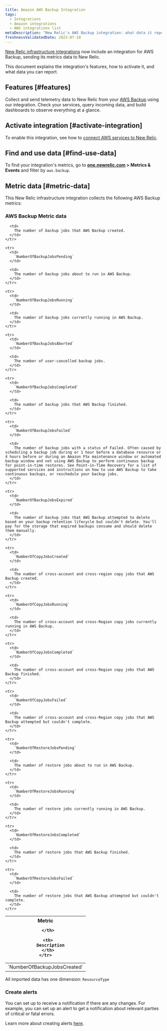 ```yaml
---
title: Amazon AWS Backup Integration
tags:
  - Integrations
  - Amazon integrations
  - AWS integrations list
metaDescription: "New Relic's AWS Backup integration: what data it reports and how to enable it."
freshnessValidatedDate: 2023-07-10
---
```


[New Relic infrastructure integrations](/docs/infrastructure/integrations-getting-started/getting-started/introduction-infrastructure-integrations) now include an integration for AWS Backup, sending its metrics data to New Relic.

This document explains the integration's features, how to activate it, and what data you can report.

## Features [#features]

Collect and send telemetry data to New Relic from your [AWS Backup](https://aws.amazon.com/backup/) using our integration. Check your services, query incoming data, and build dashboards to observe everything at a glance.

## Activate integration [#activate-integration]

To enable this integration, see how to [connect AWS services to New Relic](/docs/infrastructure/amazon-integrations/connect/aws-metric-stream-setup/).

## Find and use data [#find-use-data]

To find your integration's metrics, go to <DNT>**[one.newrelic.com](https://one.newrelic.com/all-capabilities) > Metrics & Events**</DNT> and filter by `aws.backup`.

## Metric data [#metric-data]

This New Relic infrastructure integration collects the following AWS Backup metrics:

### AWS Backup Metric data

<table>
  <thead>
    <tr>
      <th style={{ width: "200px" }}>
        Metric  

      </th>

      <th>
        Description
      </th>
    </tr>
  </thead>

  <tbody>
    <tr>
      <td>
        `NumberOfBackupJobsCreated`
      </td>

      <td>
        The number of backup jobs that AWS Backup created.
      </td>
    </tr>

    <tr>
      <td>
        `NumberOfBackupJobsPending`
      </td>

      <td>
        The number of backup jobs about to run in AWS Backup.
      </td>
    </tr>

    <tr>
      <td>
        `NumberOfBackupJobsRunning`
      </td>

      <td>
        The number of backup jobs currently running in AWS Backup.
      </td>
    </tr>

    <tr>
      <td>
        `NumberOfBackupJobsAborted`
      </td>

      <td>
        The number of user-cancelled backup jobs.
      </td>
    </tr>

    <tr>
      <td>
        `NumberOfBackupJobsCompleted`
      </td>

      <td>
        The number of backup jobs that AWS Backup finished.
      </td>
    </tr>

    <tr>
      <td>
        `NumberOfBackupJobsFailed`
      </td>

      <td>
        The number of backup jobs with a status of Failed. Often caused by scheduling a backup job during or 1 hour before a database resource or 4 hours before or during an Amazon FSx maintenance window or automated backup window and not using AWS Backup to perform continuous backup for point-in-time restores. See Point-in-Time Recovery for a list of supported services and instructions on how to use AWS Backup to take continuous backups, or reschedule your backup jobs.
      </td>
    </tr>

    <tr>
      <td>
        `NumberOfBackupJobsExpired`
      </td>

      <td>
        The number of backup jobs that AWS Backup attempted to delete based on your backup retention lifecycle but couldn't delete. You'll pay for the storage that expired backups consume and should delete them manually.
      </td>
    </tr>

    <tr>
      <td>
        `NumberOfCopyJobsCreated`
      </td>

      <td>
        The number of cross-account and cross-region copy jobs that AWS Backup created.
      </td>
    </tr>

    <tr>
      <td>
        `NumberOfCopyJobsRunning`
      </td>

      <td>
        The number of cross-account and cross-Region copy jobs currently running in AWS Backup.
      </td>
    </tr>

    <tr>
      <td>
        `NumberOfCopyJobsCompleted`
      </td>

      <td>
        The number of cross-account and cross-Region copy jobs that AWS Backup finished.
      </td>
    </tr>

    <tr>
      <td>
        `NumberOfCopyJobsFailed`
      </td>

      <td>
        The number of cross-account and cross-Region copy jobs that AWS Backup attempted but couldn't complete.
      </td>
    </tr>

    <tr>
      <td>
        `NumberOfRestoreJobsPending`
      </td>

      <td>
        The number of restore jobs about to run in AWS Backup.
      </td>
    </tr>

    <tr>
      <td>
        `NumberOfRestoreJobsRunning`
      </td>

      <td>
        The number of restore jobs currently running in AWS Backup.
      </td>
    </tr>

    <tr>
      <td>
        `NumberOfRestoreJobsCompleted`
      </td>

      <td>
        The number of restore jobs that AWS Backup finished.
      </td>
    </tr>

    <tr>
      <td>
        `NumberOfRestoreJobsFailed`
      </td>

      <td>
        The number of restore jobs that AWS Backup attempted but couldn't complete.
      </td>
    </tr>
  </tbody>
</table>

All imported data has one dimension: `ResourceType`

### Create alerts

You can set up <InlinePopover type="alerts"/> to receive a notification if there are any changes. For example, you can set up an alert to get a notification about relevant parties of critical or fatal errors.

Learn more about creating alerts [here](/docs/tutorial-create-alerts/create-an-alert/).
